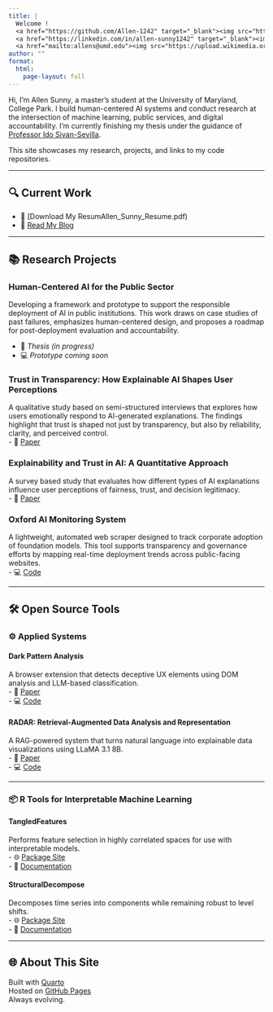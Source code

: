 ```yaml
---
title: |
  Welcome !  
  <a href="https://github.com/Allen-1242" target="_blank"><img src="https://github.githubassets.com/favicons/favicon.svg" height="20" alt="GitHub"/></a> 
  <a href="https://linkedin.com/in/allen-sunny1242" target="_blank"><img src="https://cdn-icons-png.flaticon.com/512/174/174857.png" height="20" alt="LinkedIn"/></a> 
  <a href="mailto:allens@umd.edu"><img src="https://upload.wikimedia.org/wikipedia/commons/4/4e/Mail_%28iOS%29.svg" height="20" alt="Email"/></a> 
author: ""
format:
  html:
    page-layout: full
---
```




Hi, I'm Allen Sunny, a master's student at the University of Maryland, College Park. I build human-centered AI systems and conduct research at the intersection of machine learning, public services, and digital accountability.  I'm currently finishing my thesis under the guidance of [Professor Ido Sivan-Sevilla](https://ischool.umd.edu/directory/ido-sivan-sevilla/).

This site showcases my research, projects, and links to my code repositories.

---

## 🔍 Current Work

- 📄 [Download My ResumAllen_Sunny_Resume.pdf)
- 📝 [Read My Blog](https://allensai.substack.com/)

---

## 📚 Research Projects

### Human-Centered AI for the Public Sector  
Developing a framework and prototype to support the responsible deployment of AI in public institutions.
This work draws on case studies of past failures, emphasizes human-centered design, and proposes a roadmap
for post-deployment evaluation and accountability.

- 📄 *Thesis (in progress)*  
- 💻 *Prototype coming soon*

### Trust in Transparency: How Explainable AI Shapes User Perceptions  
A qualitative study based on semi-structured interviews that explores how users emotionally respond
to AI-generated explanations. The findings highlight that trust is shaped not just by transparency, but also by reliability, clarity, and perceived control.  
 - 📄 [Paper](papers/INST_808__User_AI_Research_Final-2.pdf)

### Explainability and Trust in AI: A Quantitative Approach  
A survey based study that evaluates how different types of AI explanations influence user perceptions
of fairness, trust, and decision legitimacy.  
- 📄 [Paper](papers/INST_808__User_AI_Research.pdf)

### Oxford AI Monitoring System  
A lightweight, automated web scraper designed to track corporate adoption of foundation models.
This tool supports transparency and governance efforts by mapping real-time deployment trends across
public-facing websites.  
- 💻 [Code](https://github.com/Allen-1242/Oxford_AI_Monitoring)

---

## 🛠️ Open Source Tools

### ⚙️ Applied Systems

#### **Dark Pattern Analysis**  
A browser extension that detects deceptive UX elements using DOM analysis and LLM-based classification.  
- 📄 [Paper](papers/CMSC_839__Checkpoint4.pdf)  
- 💻 [Code](https://github.com/Allen-1242/Dark_Patterns)

#### **RADAR: Retrieval-Augmented Data Analysis and Representation**  
A RAG-powered system that turns natural language into explainable data visualizations using LLaMA 3.1 8B.  
- 📄 [Paper](papers/INST760.pdf)  
- 💻 [Code](https://github.com/Allen-1242/Radar)

---

### 📦 R Tools for Interpretable Machine Learning

#### **TangledFeatures**  
Performs feature selection in highly correlated spaces for use with interpretable models.  
- 🌐 [Package Site](https://allen-1242.github.io/TangledFeatures/)  
- 📄 [Documentation](https://cloud.r-project.org/web/packages/TangledFeatures/TangledFeatures.pdf)

#### **StructuralDecompose**  
Decomposes time series into components while remaining robust to level shifts.  
- 🌐 [Package Site](https://allen-1242.github.io/StructuralDecompose/)  
- 📄 [Documentation](https://cloud.r-project.org/web/packages/StructuralDecompose/StructuralDecompose.pdf)

---

## 🌐 About This Site

Built with [Quarto](https://quarto.org)  
Hosted on [GitHub Pages](https://pages.github.com)  
Always evolving.
